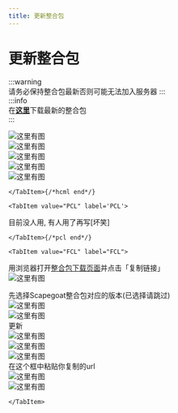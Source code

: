 ```yaml
---
title: 更新整合包
---
```



# 更新整合包  

<Tabs>
    <TabItem value="HMCL" label="HMCL">

:::warning  
请务必保持整合包最新否则可能无法加入服务器
:::  
:::info  
在[**这里**](https://pan.jerry.ink/public/Minecraft/Scapegoat%20Client/Scapegoat-latest.zip)下载最新的整合包  
:::  

![这里有图](img/20240613202356.png)  
![这里有图](img/20240613202630.png)  
![这里有图](img/20240613202719.png)  
![这里有图](img/20240613202811.png)  
![这里有图](img/20240613202916.png)  

    </TabItem>{/*hcml end*/}

    <TabItem value="PCL" label='PCL'>

目前没人用, 有人用了再写\[坏笑\]

    </TabItem>{/*pcl end*/}
    
    <TabItem value="FCL" label="FCL">

用浏览器打开[整合包下载页面](https://pan.jerry.ink/public/Minecraft/Scapegoat%20Client/Scapegoat-latest.zip)并点击「复制链接」  
![这里有图](img/20240614233325.png)  

先选择Scapegoat整合包对应的版本(已选择请跳过)  
![这里有图](img/20240615210836.png)  
![这里有图](img/20240615211108.png)  
更新  
![这里有图](img/20240615211153.png)  
![这里有图](img/20240615211243.png)  
![这里有图](img/20240615211308.png)  
在这个框中粘贴你复制的url  
![这里有图](img/20240615211343.png)  
![这里有图](img/20240615211437.png)  

    </TabItem>
</Tabs>
